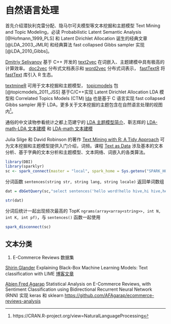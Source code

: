 # 自然语言处理 {#chap:natural-language-processing}

首先介绍潜狄利克雷分配、隐马尔可夫模型等文本挖掘和主题模型 Text Mining and Topic Modeling，必读 Probabilistic Latent Semantic Analysis [@Hofmann_1999_PLS] 和 Latent Dirichlet Allocation 诞生的经典文章[@LDA_2003_JMLR] 和经典算法 fast collapsed Gibbs sampler 实现[@LDA_2010_Gibbs]。

[Dmitriy Selivanov](https://dsnotes.com/) 基于 C++ 开发的 [text2vec](https://github.com/dselivanov/text2vec) 在词嵌入、主题建模中具有极高的计算效率。 [doc2vec](https://github.com/bnosac/doc2vec) 分布式文档表示和 [word2vec](https://github.com/bnosac/word2vec) 分布式词表示， [fastTextR](https://github.com/FlorianSchwendinger/fastTextR) 将 [fastText](https://github.com/facebookresearch/fastText) 库引入 R 生态。

[textmineR](https://github.com/TommyJones/textmineR) 可用于文本挖掘和主题模型，
[topicmodels](https://cran.r-project.org/web/packages/topicmodels/index.html) 包 [@topicmodels_2011_JSS] 基于C/C++实现 Latent Dirichlet Allocation LDA 模型和 Correlated Topics Models (CTM)  [lda](https://cran.r-project.org/web/packages/lda/) 也是基于 C 语言实现 fast collapsed Gibbs sampler 用于 LDA，更多关于文本挖掘的主题包含在自然语言处理的视图内[^nlp-task-view]。

通俗的中文读物参看统计之都上范建宁的 [LDA 主题模型简介](https://cosx.org/2010/10/lda-topic-model)、靳志辉的 [LDA-math-LDA 文本建模](https://cosx.org/2013/03/lda-math-lda-text-modeling/) 和 [LDA-math 文本建模](https://cosx.org/2013/03/lda-math-text-modeling/)

Julia Silge 和 David Robinson 的著作 [Text Mining with R: A Tidy Approach](https://www.tidytextmining.com/) 可为文本挖掘和主题模型提供入门介绍，词频。课程 [Text as Data](https://github.com/cbail/textasdata) 涉及基本的文本分析、基于字典的文本分析和主题模型、文本网络、词嵌入的各类算法。

[^nlp-task-view]: https://CRAN.R-project.org/view=NaturalLanguageProcessing


```r
library(DBI)
library(sparklyr)
sc <- spark_connect(master = "local", spark_home = Sys.getenv("SPARK_HOME"))
```

分词函数 `sentences(string str, string lang, string locale)` 返回单词数组

```r
dat = dbGetQuery(sc,"select sentences('hello word!hello hive,hi hive,hello hive') as word")
```

```r
str(dat)
```

分词后统计一起出现频次最高的 TopK `ngrams(array<array<string>>, int N, int K, int pf)`，与 `sentences()` 函数一起使用

```r
spark_disconnect(sc)
```


## 文本分类 {#sec:text-classification}

1. E-Commerce Reviews 数据集

[Shirin Glander](https://shirinsplayground.netlify.com/) Explaining Black-Box Machine Learning Models: Text classification with LIME [博客文章](https://shirinsplayground.netlify.com/2018/07/explaining_ml_models_code_text_lime/)

[Abien Fred Agarap](https://afagarap.me/) Statistical Analysis on E-Commerce Reviews, with Sentiment Classification using Bidirectional Recurrent Neural Network (RNN) 实现 keras 和 sklearn <https://github.com/AFAgarap/ecommerce-reviews-analysis>

